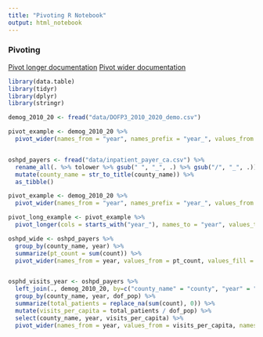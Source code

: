 ```yaml
---
title: "Pivoting R Notebook"
output: html_notebook
---
```


### Pivoting

[Pivot longer documentation](https://tidyr.tidyverse.org/reference/pivot_longer.html)
[Pivot wider documentation](https://tidyr.tidyverse.org/reference/pivot_wider.html)

```r

library(data.table)
library(tidyr)
library(dplyr)
library(stringr)

demog_2010_20 <- fread("data/DOFP3_2010_2020_demo.csv")

pivot_example <- demog_2010_20 %>%
  pivot_wider(names_from = "year", names_prefix = "year_", values_from = dof_pop)


oshpd_payers <- fread("data/inpatient_payer_ca.csv") %>%
  rename_all(. %>% tolower %>% gsub(" ", "_", .) %>% gsub("/", "_", .)) %>%
  mutate(county_name = str_to_title(county_name)) %>%
  as_tibble()

pivot_example <- demog_2010_20 %>%
  pivot_wider(names_from = "year", names_prefix = "year_", values_from = dof_pop)

pivot_long_example <- pivot_example %>%
  pivot_longer(cols = starts_with("year_"), names_to = "year", values_to = "dof_pop", names_prefix = "year_")

oshpd_wide <- oshpd_payers %>%
  group_by(county_name, year) %>%
  summarize(pt_count = sum(count)) %>%
  pivot_wider(names_from = year, values_from = pt_count, values_fill = 0, names_prefix = "year_")


osphd_visits_year <- oshpd_payers %>%
  left_join(., demog_2010_20, by=c("county_name" = "county", "year" = "year")) %>%
  group_by(county_name, year, dof_pop) %>%
  summarize(total_patients = replace_na(sum(count), 0)) %>%
  mutate(visits_per_capita = total_patients / dof_pop) %>%
  select(county_name, year, visits_per_capita) %>%
  pivot_wider(names_from = year, values_from = visits_per_capita, names_prefix = "year_")

```

